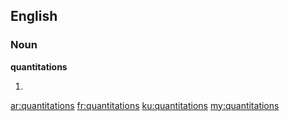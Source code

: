 ==English==

===Noun===
'''quantitations'''

# {{plural of|quantitation}}

[[ar:quantitations]]
[[fr:quantitations]]
[[ku:quantitations]]
[[my:quantitations]]